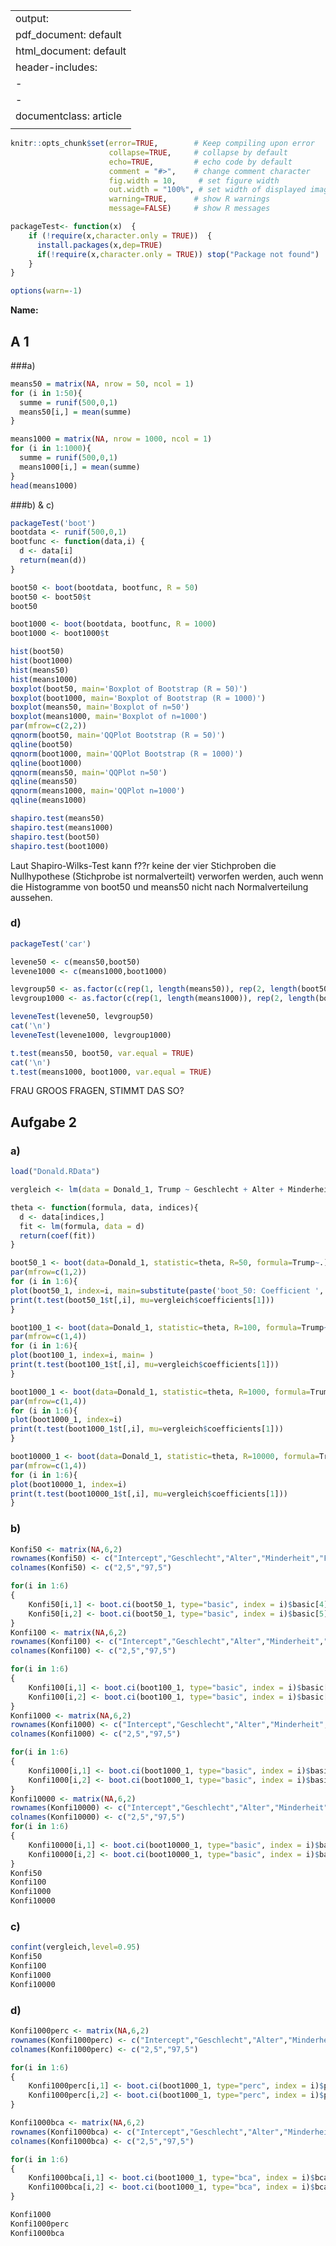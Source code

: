 
---
output:
  pdf_document: default
  html_document: default
header-includes: 
    - \usepackage{amsthm}
    - \usepackage{xcolor}
documentclass: article
<!---output: beamer_presentation--->
---

```r
knitr::opts_chunk$set(error=TRUE,        # Keep compiling upon error
                      collapse=TRUE,     # collapse by default
                      echo=TRUE,         # echo code by default
                      comment = "#>",    # change comment character
                      fig.width = 10,     # set figure width
                      out.width = "100%", # set width of displayed images
                      warning=TRUE,      # show R warnings
                      message=FALSE)     # show R messages

packageTest<- function(x)  {
    if (!require(x,character.only = TRUE))  {
      install.packages(x,dep=TRUE)
      if(!require(x,character.only = TRUE)) stop("Package not found")
    }
}

options(warn=-1)
```


<!--- Solution Region --->
<style>
#solution {
  background-color: #8FBC8F;
  border-style: solid;
  border-color: blue;
  margin-left: 20px;
  margin-bottom: 15px;
  padding: 5px;
}
</style>



<!---**Sommersemester 2019 |Studiengang Data Science | Hochschule Darmstadt **--->




\theoremstyle{break}
\newtheorem{auf}{Aufgabe}

\newcommand{\R}{{\sffamily R} }

\begin{centering}
%\vspace{-2 cm}
\Huge
{\bf Uebung 1}\\
\Large
Computational Statistics\\
\normalsize
Sommersemester 2019\\
April 15, 2019\\
J. Groos (FBMN, h\_da)\\
\end{centering}


\hrulefill

**Name:**

\hrulefill


## A 1 
###a)

```r
means50 = matrix(NA, nrow = 50, ncol = 1)
for (i in 1:50){
  summe = runif(500,0,1)
  means50[i,] = mean(summe)
}

means1000 = matrix(NA, nrow = 1000, ncol = 1)
for (i in 1:1000){
  summe = runif(500,0,1)
  means1000[i,] = mean(summe)
}
head(means1000)
```

###b) & c)
```r
packageTest('boot')
bootdata <- runif(500,0,1)
bootfunc <- function(data,i) {
  d <- data[i]
  return(mean(d))
}

boot50 <- boot(bootdata, bootfunc, R = 50)
boot50 <- boot50$t
boot50

boot1000 <- boot(bootdata, bootfunc, R = 1000)
boot1000 <- boot1000$t

hist(boot50)
hist(boot1000)
hist(means50)
hist(means1000)
boxplot(boot50, main='Boxplot of Bootstrap (R = 50)')
boxplot(boot1000, main='Boxplot of Bootstrap (R = 1000)')
boxplot(means50, main='Boxplot of n=50')
boxplot(means1000, main='Boxplot of n=1000')
par(mfrow=c(2,2))
qqnorm(boot50, main='QQPlot Bootstrap (R = 50)')
qqline(boot50)
qqnorm(boot1000, main='QQPlot Bootstrap (R = 1000)')
qqline(boot1000)
qqnorm(means50, main='QQPlot n=50')
qqline(means50)
qqnorm(means1000, main='QQPlot n=1000')
qqline(means1000)

shapiro.test(means50)
shapiro.test(means1000)
shapiro.test(boot50)
shapiro.test(boot1000)
```
Laut Shapiro-Wilks-Test kann f??r keine der vier Stichproben die Nullhypothese (Stichprobe ist normalverteilt) verworfen werden, auch wenn die Histogramme von boot50 und means50 nicht nach Normalverteilung aussehen.


### d)
```r
packageTest('car')

levene50 <- c(means50,boot50)
levene1000 <- c(means1000,boot1000)

levgroup50 <- as.factor(c(rep(1, length(means50)), rep(2, length(boot50))))
levgroup1000 <- as.factor(c(rep(1, length(means1000)), rep(2, length(boot1000))))

leveneTest(levene50, levgroup50)
cat('\n')
leveneTest(levene1000, levgroup1000)

t.test(means50, boot50, var.equal = TRUE)
cat('\n')
t.test(means1000, boot1000, var.equal = TRUE)
```
FRAU GROOS FRAGEN, STIMMT DAS SO?

## Aufgabe 2
### a)
```r
load("Donald.RData")

vergleich <- lm(data = Donald_1, Trump ~ Geschlecht + Alter + Minderheit + Fremdenfeindlich + IQ)

theta <- function(formula, data, indices){
  d <- data[indices,]
  fit <- lm(formula, data = d)
  return(coef(fit))
}

boot50_1 <- boot(data=Donald_1, statistic=theta, R=50, formula=Trump~.)
par(mfrow=c(1,2))
for (i in 1:6){
plot(boot50_1, index=i, main=substitute(paste('boot_50: Coefficient ', i)))
print(t.test(boot50_1$t[,i], mu=vergleich$coefficients[1]))
}

boot100_1 <- boot(data=Donald_1, statistic=theta, R=100, formula=Trump~.)
par(mfrow=c(1,4))
for (i in 1:6){
plot(boot100_1, index=i, main= )
print(t.test(boot100_1$t[,i], mu=vergleich$coefficients[1]))
}

boot1000_1 <- boot(data=Donald_1, statistic=theta, R=1000, formula=Trump~.)
par(mfrow=c(1,4))
for (i in 1:6){
plot(boot1000_1, index=i)
print(t.test(boot1000_1$t[,i], mu=vergleich$coefficients[1]))
}

boot10000_1 <- boot(data=Donald_1, statistic=theta, R=10000, formula=Trump~.)
par(mfrow=c(1,4))
for (i in 1:6){
plot(boot10000_1, index=i)
print(t.test(boot10000_1$t[,i], mu=vergleich$coefficients[1]))
}
```

### b)
```r
Konfi50 <- matrix(NA,6,2)
rownames(Konfi50) <- c("Intercept","Geschlecht","Alter","Minderheit","Fremdenfeindlich","IQ")
colnames(Konfi50) <- c("2,5","97,5")

for(i in 1:6)
{
    Konfi50[i,1] <- boot.ci(boot50_1, type="basic", index = i)$basic[4]
    Konfi50[i,2] <- boot.ci(boot50_1, type="basic", index = i)$basic[5]
}
Konfi100 <- matrix(NA,6,2)
rownames(Konfi100) <- c("Intercept","Geschlecht","Alter","Minderheit","Fremdenfeindlich","IQ")
colnames(Konfi100) <- c("2,5","97,5")

for(i in 1:6)
{
    Konfi100[i,1] <- boot.ci(boot100_1, type="basic", index = i)$basic[4]
    Konfi100[i,2] <- boot.ci(boot100_1, type="basic", index = i)$basic[5]
}
Konfi1000 <- matrix(NA,6,2)
rownames(Konfi1000) <- c("Intercept","Geschlecht","Alter","Minderheit","Fremdenfeindlich","IQ")
colnames(Konfi1000) <- c("2,5","97,5")

for(i in 1:6)
{
    Konfi1000[i,1] <- boot.ci(boot1000_1, type="basic", index = i)$basic[4]
    Konfi1000[i,2] <- boot.ci(boot1000_1, type="basic", index = i)$basic[5]
}
Konfi10000 <- matrix(NA,6,2)
rownames(Konfi10000) <- c("Intercept","Geschlecht","Alter","Minderheit","Fremdenfeindlich","IQ")
colnames(Konfi10000) <- c("2,5","97,5")
for(i in 1:6)
{
    Konfi10000[i,1] <- boot.ci(boot10000_1, type="basic", index = i)$basic[4]
    Konfi10000[i,2] <- boot.ci(boot10000_1, type="basic", index = i)$basic[5]
}
Konfi50
Konfi100
Konfi1000
Konfi10000
```
### c)
```r
confint(vergleich,level=0.95)
Konfi50
Konfi100
Konfi1000
Konfi10000
```

### d)
```r
Konfi1000perc <- matrix(NA,6,2)
rownames(Konfi1000perc) <- c("Intercept","Geschlecht","Alter","Minderheit","Fremdenfeindlich","IQ")
colnames(Konfi1000perc) <- c("2,5","97,5")

for(i in 1:6)
{
    Konfi1000perc[i,1] <- boot.ci(boot1000_1, type="perc", index = i)$perc[4]
    Konfi1000perc[i,2] <- boot.ci(boot1000_1, type="perc", index = i)$perc[5]
}

Konfi1000bca <- matrix(NA,6,2)
rownames(Konfi1000bca) <- c("Intercept","Geschlecht","Alter","Minderheit","Fremdenfeindlich","IQ")
colnames(Konfi1000bca) <- c("2,5","97,5")

for(i in 1:6)
{
    Konfi1000bca[i,1] <- boot.ci(boot1000_1, type="bca", index = i)$bca[4]
    Konfi1000bca[i,2] <- boot.ci(boot1000_1, type="bca", index = i)$bca[5]
}

Konfi1000
Konfi1000perc
Konfi1000bca
```